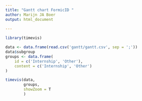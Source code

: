 ```yaml
---
title: "Gantt chart FormicID "
author: Marijn JA Boer
output: html_document
    
---
```


```r
library(timevis)
```

```r
data <- data.frame(read.csv('gantt/gantt.csv', sep = ';'))
data$subgroup
groups <- data.frame(
    id = c('Internship', 'Other'),
    content = c('Internship', 'Other')
)

```

```r
timevis(data,
        groups,
        showZoom = T
        )
```
